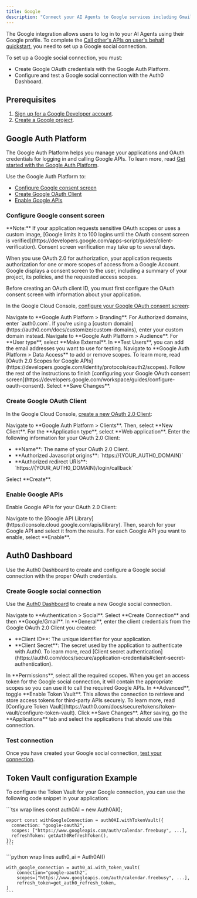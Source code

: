 ```yaml
---
title: Google
description: "Connect your AI Agents to Google services including Gmail, Google Calendar, Drive, and more."
---
```



The Google integration allows users to log in to your AI Agents using their Google profile. To complete the [Call other's APIs on user's behalf quickstart](/get-started/call-others-apis-on-users-behalf), you need to set up a Google social connection.

To set up a Google social connection, you must:

- Create Google OAuth credentials with the Google Auth Platform.
- Configure and test a Google social connection with the Auth0 Dashboard.

## Prerequisites

1. [Sign up for a Google Developer account](https://console.developers.google.com/).
2. [Create a Google project](https://support.google.com/googleapi/answer/6251787?ref_topic=7014522).

## Google Auth Platform

The Google Auth Platform helps you manage your applications and OAuth credentials for logging in and calling Google APIs. To learn more, read [Get started with the Google Auth Platform](https://support.google.com/cloud/answer/15544987?hl=en).

Use the Google Auth Platform to:

- [Configure Google consent screen](#configure-google-consent-screen)
- [Create Google OAuth Client](#create-google-oauth-client)
- [Enable Google APIs](#enable-google-apis)

### Configure Google consent screen

<Note>
  **Note:** If your application requests sensitive OAuth scopes or uses a custom
  image, [Google limits it to 100 logins until the OAuth consent screen is
  verified](https://developers.google.com/apps-script/guides/client-verification).
  Consent screen verification may take up to several days.
</Note>

When you use OAuth 2.0 for authorization, your application requests authorization for one or more scopes of access from a Google Account. Google displays a consent screen to the user, including a summary of your project, its policies, and the requested access scopes.

Before creating an OAuth client ID, you must first configure the OAuth consent screen with information about your application.

In the Google Cloud Console, [configure your Google OAuth consent screen](https://developers.google.com/workspace/guides/configure-oauth-consent):

<Steps>
  <Step title="Configure Authorized domains">
    Navigate to **Google Auth Platform > Branding**. For Authorized domains,
    enter `auth0.com`. If you're using a [custom
    domain](https://auth0.com/docs/customize/custom-domains), enter your custom
    domain instead.
  </Step>
  <Step title="Configure Audience">
    Navigate to **Google Auth Platform > Audience**. For **User type**, select
    **Make External**. In **Test Users**, you can add the email addresses you
    want to use for testing.
  </Step>
  <Step title="Configure Data Access">
    Navigate to **Google Auth Platform > Data Access** to add or remove scopes.
    To learn more, read [OAuth 2.0 Scopes for Google
    APIs](https://developers.google.com/identity/protocols/oauth2/scopes).
  </Step>
  <Step title="Configure Consent screen">
    Follow the rest of the instructions to finish [configuring your Google OAuth
    consent
    screen](https://developers.google.com/workspace/guides/configure-oauth-consent).
  </Step>
  <Step title="Save Changes">Select **Save Changes**.</Step>
</Steps>

### Create Google OAuth Client

In the Google Cloud Console, [create a new OAuth 2.0 Client](https://console.cloud.google.com/auth/clients/create):

<Steps>
  <Step title="Create Client">
    Navigate to **Google Auth Platform > Clients**. Then, select **New Client**.
  </Step>
  <Step title="Select Application type">
    For the **Application type**, select **Web application**.
  </Step>
  <Step title="Configure Client credentials">
    Enter the following information for your OAuth 2.0 Client:
    <ul>
      <li>**Name**: The name of your OAuth 2.0 Client.</li>
      <li>**Authorized Javascript origins**: `https://{YOUR_AUTH0_DOMAIN}`</li>
      <li>
        **Authorized redirect URIs**: `https://{YOUR_AUTH0_DOMAIN}/login/callback`
      </li>
    </ul>
    <FindDomainInfoBlock />

  </Step>
  <Step title="Complete">Select **Create**.</Step>
</Steps>

### Enable Google APIs

Enable Google APIs for your OAuth 2.0 Client:

<Steps>
  <Step title="Search the Google API Library">
    Navigate to the [Google API Library](https://console.cloud.google.com/apis/library). Then, search for your Google API and select it from the results.
  </Step>
  <Step title="Enable Google API">
    For each Google API you want to enable, select **Enable**. 
  </Step>
</Steps>

## Auth0 Dashboard

Use the Auth0 Dashboard to create and configure a Google social connection with the proper OAuth credentials.

### Create Google social connection

Use the [Auth0 Dashboard](https://manage.auth0.com/) to create a new Google social connection.

<Steps>
  <Step title="Create Connection">
    Navigate to **Authentication > Social**. Select **Create Connection** and
    then **Google/Gmail**.
  </Step>
  <Step title="Configure Client credentials">
    In **General**, enter the client credentials from the Google OAuth 2.0
    Client you created:
    <ul>
      <li>**Client ID**: The unique identifier for your application.</li>
      <li>
        **Client Secret**: The secret used by the application to authenticate
        with Auth0. To learn more, read [Client secret
        authentication](https://auth0.com/docs/secure/application-credentials#client-secret-authentication).
      </li>
    </ul>
  </Step>
  <Step title="Select Permissions">
    In **Permissions**, select all the required scopes. When you get an access
    token for the Google social connection, it will contain the appropriate
    scopes so you can use it to call the required Google APIs.
  </Step>
  <Step title="Enable Token Vault">
    In **Advanced**, toggle **Enable Token Vault**. This allows the connection
    to retrieve and store access tokens for third-party APIs securely. To learn
    more, read [Configure Token
    Vault](https://auth0.com/docs/secure/tokens/token-vault/configure-token-vault).
  </Step>
  <Step title="Save">Click **Save Changes**.</Step>
  <Step title="Enable Applications">
    After saving, go the **Applications** tab and select the applications that
    should use this connection.
  </Step>
</Steps>

### Test connection

Once you have created your Google social connection, [test your connection](https://auth0.com/docs/dashboard/guides/connections/test-connections-social).

## Token Vault configuration Example

To configure the Token Vault for your Google connection, you can use the following code snippet in your application:

<Tabs>
  <Tab title="JavaScript" icon="js">
    ```tsx wrap lines
    const auth0AI = new Auth0AI();

    export const withGoogleConnection = auth0AI.withTokenVault({
      connection: "google-oauth2",
      scopes: ["https://www.googleapis.com/auth/calendar.freebusy", ...],
      refreshToken: getAuth0RefreshToken(),
    });
    ```

  </Tab>
  <Tab title="Python" icon="python">
    ```python wrap lines
    auth0_ai = Auth0AI()

    with_google_connection = auth0_ai.with_token_vault(
        connection="google-oauth2",
        scopes=["https://www.googleapis.com/auth/calendar.freebusy", ...],
        refresh_token=get_auth0_refresh_token,
    )
    ```

  </Tab>
</Tabs>

<LearnMore />
